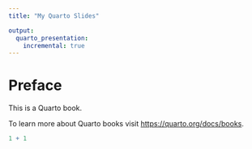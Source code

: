 ```yaml
---
title: "My Quarto Slides"

output:
  quarto_presentation:
    incremental: true
---
```


# Preface {.unnumbered}

This is a Quarto book.

To learn more about Quarto books visit <https://quarto.org/docs/books>.

```r
1 + 1
```
